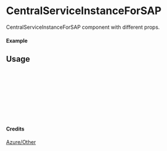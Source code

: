 
<Meta of={CentralServiceInstanceForSAP} title="Azure/Other/CentralServiceInstanceForSAP" />

# CentralServiceInstanceForSAP

CentralServiceInstanceForSAP component with different props.

#### Example

<Canvas of={CentralServiceInstanceForSAP.Primary} />

## Usage

```ts
import { CentralServiceInstanceForSAP } from "yadl-ui";

const Example = () => {
  return (
      <CentralServiceInstanceForSAP />
  );
};

export default Example;
```

#### Credits
[Azure/Other](https://learn.microsoft.com/en-us/azure/architecture/icons/)
